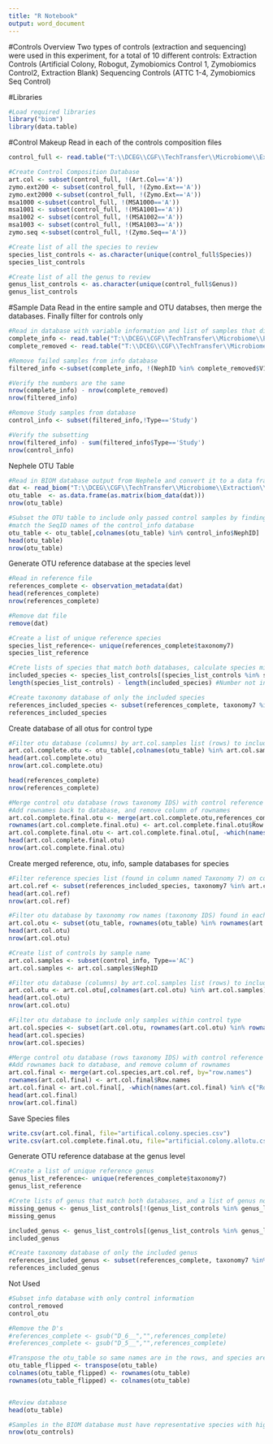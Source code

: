 ```yaml
---
title: "R Notebook"
output: word_document
---
```


#Controls Overview
Two types of controls (extraction and sequencing) were used in this experiment, for a total of 10 different controls:
 Extraction Controls (Artificial Colony, Robogut, Zymobiomics Control 1, Zymobiomics Control2, Extraction Blank)
 Sequencing Controls (ATTC 1-4, Zymobiomics Seq Control)
 
#Libraries
```r
#Load required libraries
library("biom")
library(data.table)
```

#Control Makeup
Read in each of the controls composition files
```r
control_full <- read.table("T:\\DCEG\\CGF\\TechTransfer\\Microbiome\\Extraction\\Optimization\\Fresh Fecal Optimization_2017.08\\Controls\\Compositions\\MasterSpeciesList.txt",sep="\t",header=TRUE)

#Create Control Composition Database
art.col <- subset(control_full, !(Art.Col=='A'))
zymo.ext200 <- subset(control_full, !(Zymo.Ext=='A'))
zymo.ext2000 <-subset(control_full, !(Zymo.Ext=='A'))
msa1000 <-subset(control_full, !(MSA1000=='A'))
msa1001 <- subset(control_full, !(MSA1001=='A'))
msa1002 <- subset(control_full, !(MSA1002=='A'))
msa1003 <- subset(control_full, !(MSA1003=='A'))
zymo.seq <-subset(control_full, !(Zymo.Seq=='A'))

#Create list of all the species to review
species_list_controls <- as.character(unique(control_full$Species))
species_list_controls

#Create list of all the genus to review
genus_list_controls <- as.character(unique(control_full$Genus))
genus_list_controls
```

#Sample Data
Read in the entire sample and OTU databses, then merge the databases. Finally filter for controls only
```r
#Read in database with variable information and list of samples that did not meet the sequencing threshold
complete_info <- read.table("T:\\DCEG\\CGF\\TechTransfer\\Microbiome\\Extraction\\Optimization\\Fresh Fecal Optimization_2017.08\\Analysis\\Run1&2\\Manifests\\sampledata.txt",sep="\t",header=TRUE)
complete_removed <- read.table("T:\\DCEG\\CGF\\TechTransfer\\Microbiome\\Extraction\\Optimization\\Fresh Fecal Optimization_2017.08\\Analysis\\Run1&2\\samples_being_ignored.txt",sep="\t")

#Remove failed samples from info database
filtered_info <-subset(complete_info, !(NephID %in% complete_removed$V1))

#Verify the numbers are the same
nrow(complete_info) - nrow(complete_removed)
nrow(filtered_info)

#Remove Study samples from database
control_info <- subset(filtered_info,!Type=='Study')

#Verify the subsetting
nrow(filtered_info) - sum(filtered_info$Type=='Study')
nrow(control_info)
```

Nephele OTU Table
```r
#Read in BIOM database output from Nephele and convert it to a data frame
dat <- read_biom("T:\\DCEG\\CGF\\TechTransfer\\Microbiome\\Extraction\\Optimization\\Fresh Fecal Optimization_2017.08\\Analysis\\Run1&2\\otu_table_mc2_w_tax.biom")
otu_table  <- as.data.frame(as.matrix(biom_data(dat)))
nrow(otu_table)

#Subset the OTU table to include only passed control samples by finding selecting only the rows with names that 
#match the SeqID names of the control_info database
otu_table <- otu_table[,colnames(otu_table) %in% control_info$NephID]
head(otu_table)
nrow(otu_table)
```

Generate OTU reference database at the species level
```r
#Read in reference file
references_complete <- observation_metadata(dat)
head(references_complete)
nrow(references_complete)

#Remove dat file
remove(dat)

#Create a list of unique reference species
species_list_reference<- unique(references_complete$taxonomy7)
species_list_reference

#Crete lists of species that match both databases, calculate species missing
included_species <- species_list_controls[(species_list_controls %in% species_list_reference)]
length(species_list_controls) - length(included_species) #Number not included

#Create taxonomy database of only the included species
references_included_species <- subset(references_complete, taxonomy7 %in% included_species)
references_included_species
```
Create database of all otus for control type
```r
#Filter otu database (columns) by art.col.samples list (rows) to include only samples in question
art.col.complete.otu <- otu_table[,colnames(otu_table) %in% art.col.samples]
head(art.col.complete.otu)
nrow(art.col.complete.otu)

head(references_complete)
nrow(references_complete)

#Merge control otu database (rows taxonomy IDS) with control reference database (rows taxonomy IDS)
#Add rownames back to database, and remove column of rownames
art.col.complete.final.otu <- merge(art.col.complete.otu,references_complete, by="row.names")
rownames(art.col.complete.final.otu) <- art.col.complete.final.otu$Row.names
art.col.complete.final.otu <- art.col.complete.final.otu[, -which(names(art.col.complete.final.otu) %in% c("Row.names"))]
head(art.col.complete.final.otu)
nrow(art.col.complete.final.otu)

```

Create merged reference, otu, info, sample databases for species
```r
#Filter reference species list (found in column named Taxonomy 7) on control composition (Species column of art.col databse) to create taxonomy database containing only the species related to the control
art.col.ref <- subset(references_included_species, taxonomy7 %in% art.col$Species)
head(art.col.ref)
nrow(art.col.ref)

#Filter otu database by taxonomy row names (taxonomy IDS) found in each control (taxonomy IDS)
art.col.otu <- subset(otu_table, rownames(otu_table) %in% rownames(art.col.ref))
head(art.col.otu)
nrow(art.col.otu)

#Create list of controls by sample name
art.col.samples <- subset(control_info, Type=='AC')
art.col.samples <- art.col.samples$NephID

#Filter otu database (columns) by art.col.samples list (rows) to include only samples in question
art.col.otu <- art.col.otu[,colnames(art.col.otu) %in% art.col.samples]
head(art.col.otu)
nrow(art.col.otu)

#Filter otu database to include only samples within control type
art.col.species <- subset(art.col.otu, rownames(art.col.otu) %in% rownames(art.col.ref))
head(art.col.species)
nrow(art.col.species)

#Merge control otu database (rows taxonomy IDS) with control reference database (rows taxonomy IDS)
#Add rownames back to database, and remove column of rownames
art.col.final <- merge(art.col.species,art.col.ref, by="row.names")
rownames(art.col.final) <- art.col.final$Row.names
art.col.final <- art.col.final[, -which(names(art.col.final) %in% c("Row.names"))]
head(art.col.final)
nrow(art.col.final)
```


Save Species files 
```r
write.csv(art.col.final, file="artifical.colony.species.csv")
write.csv(art.col.complete.final.otu, file="artificial.colony.allotu.csv")


```

Generate OTU reference database at the genus level
```r
#Create a list of unique reference genus
genus_list_reference<- unique(references_complete$taxonomy7)
genus_list_reference

#Crete lists of genus that match both databases, and a list of genus not included
missing_genus <- genus_list_controls[!(genus_list_controls %in% genus_list_reference)]
missing_genus

included_genus <- genus_list_controls[(genus_list_controls %in% genus_list_reference)]
included_genus

#Create taxonomy database of only the included genus
references_included_genus <- subset(references_complete, taxonomy7 %in% included_genus)
references_included_genus
```

Not Used
```r
#Subset info database with only control information
control_removed 
control_otu 

#Remove the D's
#references_complete <- gsub("D_6__","",references_complete)
#references_complete <- gsub("D_5__","",references_complete)

#Transpose the otu_table so same names are in the rows, and species are in the columns
otu_table_flipped <- transpose(otu_table)
colnames(otu_table_flipped) <- rownames(otu_table)
rownames(otu_table_flipped) <- colnames(otu_table)


#Review database
head(otu_table)

#Samples in the BIOM database must have representative species with higher than 2 OTU sequences, otherwise they are dropped. In this instance 1 sample was lost - Sample SC326763.PC07578.A12
nrow(otu_controls)


```